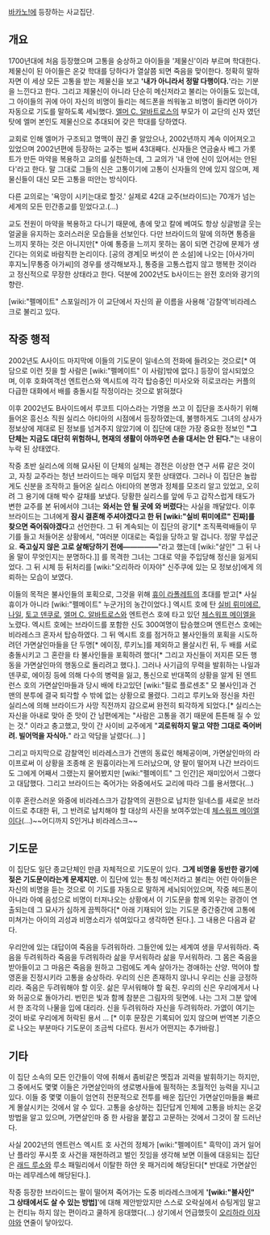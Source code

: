 [[바카노!]]에 등장하는 사교집단.

== 개요 ==
1700년대에 처음 등장했으며 고통을 숭상하고 아이들을 '제물신'이라 부르며 학대한다. 제물신이 된 아이들은 온갖 학대를 당하다가 열살쯤 되면 죽음을 맞이한다. 정확히 말하자면 이 세상 모든 고통을 받는 제물신을 보고 ''''내가 아니라서 정말 다행이다.''''라는 기분을 느낀다고 한다. 그리고 제물신이 아니라 단순히 메신저라고 불리는 아이들도 있는데, 그 아이들의 귀에 아이 자신의 비명이 들리는 헤드폰을 씌워놓고 비명이 들리면 아이가 자동으로 기도를 말하도록 세뇌했다. [[엘머 C. 알바트로스]]의 부모가 이 교단의 신자 였던탓에 엘머 본인도 제물신으로 추대되어 갖은 학대를 당하였다.

교회로 인해 엘머가 구조되고 명맥이 끊긴 줄 알았으나, 2002년까지 계속 이어져오고 있었으며 2002년편에 등장하는 교주는 벌써 43대째다. 신자들은 연금술사 베그 가롯트가 만든 마약을 복용하고 교의를 실천하는데, 그 교의가 '내 안에 신이 있어서는 안된다'라고 한다. 말 그대로 그들의 신은 고통이기에 고통이 신자들의 안에 있지 않으며, 제물신들이 대신 모든 고통을 떠안는 방식이다.

다른 교의로는 '욕망이 시키는대로 할것.' 실제로 42대 교주(브라이드)는 70개가 넘는 세계의 모든 민간종교를 믿었다고.(...)

교도 전원이 마약을 복용하고 다니기 때문에, 총에 맞고 칼에 베여도 항상 싱글벙글 웃는 얼굴을 유지하는 호러스러운 모습들을 선보인다. 다만 브라이드의 말에 의하면 통증을 느끼지 못하는 것은 아니지만[* 아예 통증을 느끼지 못하는 몸이 되면 건강에 문제가 생긴다는 의외로 바람직한 논리이다. [공의 경계|모 버섯이 쓴 소설]에 나오는 [아사가미 후지노|무통증 아가씨]의 경우를 생각해보자.], 통증을 고통스럽지 않고 행복한 것이라고 정신적으로 무장한 상태라고 한다. 덕분에 2002년도 b사이드는 완전 호러와 광기의 향란.

[wiki:"펠메이트" 스포일러]가 이 교단에서 자신의 끝 이름을 사용해 '감찰역'비라레스크로 불리고 있다.

== 작중 행적 ==
2002년도 A사이드 마지막에 이들의 기도문이 일네스의 전화에 들려오는 것으로[* 여담으로 이런 짓을 할 사람은 [wiki:"펠메이트" 이 사람]밖에 없다.] 등장이 암시되었으며, 이후 호화여객선 엔트런스와 엑시트에 각각 탑승중인 미사오와 히로코라는 커플의 다급한 대화에서 배를 충돌시킬 작정이라는 것으로 밝혀졌다

이후 2002년도 B사이드에서 루코트 디아스라는 가명을 쓰고 이 집단을 조사하기 위해 들어온 흥신소 직원 실리스 아티아의 시점에서 등장하였는데, 불행하게도 그녀의 상사가 정보상에 제대로 된 정보를 넘겨주지 않았기에 이 집단에 대한 가장 중요한 정보인 '''"그 단체는 지금도 대단히 위험하니, 현재의 생활이 아까우면 손을 대서는 안 된다."'''는 내용이 누락 된 상태였다. 

작중 초반 실리스에 의해 묘사된 이 단체의 실체는 경전은 이상한 연구 서류 같은 것이고, 자칭 교주라는 청년 브라이드는 매우 미덥지 못한 상태였다. 그러나 이 집단은 놀랍게도 신분을 조작하고 들어온 실리스 아티아의 본명과 정체를 모조리 알고 있었고, 오히려 그 용기에 대해 박수 갈채를 보냈다. 당황한 실리스를 앞에 두고 갑작스럽게 태도가 변한 교주를 본 뒤에서야 그녀는 '''와서는 안 될 곳에 와 버렸다'''는 사실을 깨달았다. 이후 브라이드는 그녀에게 '''잠시 결혼해 주셔야겠다고 한 뒤 [wiki:"실비 뤼미에르" 진짜]를 찾으면 죽어줘야겠다'''고 선언한다. 그 뒤 계속되는 이 집단의 광기[* 조직폭력배들이 무기를 들고 처들어온 상황에서, "여러분 이대로는 죽임을 당하고 말 겁니다. 정말 무섭군요. '''죽고싶지 않은 고로 살해당하기 전에―――――'''"라고 했는데 [wiki:"살인" 그 뒤 나올 말이 무엇인지는 분명하다.]] 를 목격한 그녀는 그대로 약을 주입당해 정신을 잃게되었다. 그 뒤 시체 등 뒤처리를 [wiki:"오리하라 이자야" 신주쿠에 있는 모 정보상]에게 의뢰하는 모습이 보였다.

이들의 목적은 불사인들의 포획으로, 그것을 위해 [[휴이 라폴레트]]의 초대를 받고[* 사실 휴이가 아니라 [wiki:"펠메이트" 누군가]의 농간이었다.] 엑시트 호에 탄 [[실비 뤼미에르]], [[나일]], [[토고 덴쿠로]], [[엘머 C. 알바트로스]]와 엔트런스 호에 타고 있던 [[체스워프 메이엘]]을 노렸다. 엑시트 호에는 브라이드를 포함한 신도 300여명이 탑승했으며 엔트런스 호에는 비라레스크 혼자서 탑승하였다. 그 뒤 엑시트 호를 점거하고 불사인들의 포획을 시도하려던 가면살인마들을 단 두명[* 에이징, 루키노]를 제외하고 몰살시킨 뒤, 두 배를 서로 충돌시키고 그 혼란을 타 불사인들을 포획하려 했다[* 그리고 자신들이 저지른 모든 행동을 가면살인마의 행동으로 돌리려고 했다.]. 그러나 사기급의 무력을 발휘하는 나일과 덴쿠로, 에이징 등에 의해 다수의 병력을 잃고, 통신으로 반대쪽의 상황을 알게 된 엔트런스 호의 가면살인마들과 당시 배에 타고있던 [wiki:"필로 플로센초" 모 불사인]과 건맨의 분투에 결국 퇴각할 수 밖에 없는 상황으로 몰렸다. 그리고 루키노와 정신을 차린 실리스에 의해 브라이드가 사망 직전까지 감으로써 완전히 퇴각하게 되었다.[* 실리스는 자신을 아내로 맞아 준 맛이 간 남편에게는 "사람은 고통을 겪기 때문에 튼튼해 질 수 있는 것." 이라고 충고했고, 맛이 간 사이비 교주에게 "'''괴로워하지 말고 약한 그대로 죽어버려. 빌어먹을 자식아.'''" 라고 악담을 날렸다(...) ]

그리고 마지막으로 감찰역인 비라레스크가 건맨의 동료인 해체공이며, 가면살인마의 라이프로써 이 상황을 조종해 온 원흉이라는게 드러났으며, 양 팔이 떨어져 나간 브라이드도 그에게 어째서 그랬는지 물어봤지만 [wiki:"펠메이트" 그 인간]은 재미있어서 그랬다고 대답했다. 그리고 브라이드는 죽어가는 와중에서도 교리에 따라 그를 용서했다(...)

이후 혼란스러운 와중에 비라레스크가 감찰역의 권한으로 납치한 일네스를 새로운 브라이드로 추대한 뒤, 그 반려로 납치해야 할 대상의 사진을 보여주었는데 [[체스워프 메이엘]]이다(...)~~어디까지 S인거냐 비라레스크~~

== 기도문 ==
이 집단도 일단 종교단체인 만큼 자체적으로 기도문이 있다. '''그게 비명을 동반한 광기에 젖은 기도문이라는게 문제지만.'''
이 집단에 있는 통칭 메신저라고 불리는 어린 아이들은 자신의 비명을 듣는 것으로 이 기도를 자동으로 말하게 세뇌되어있으며, 작중 헤드폰이 아니라 아예 음성으로 비명이 터져나오는 상황에서 이 기도문을 함께 외우는 광경이 연출되는데 그 묘사가 심하게 끔찍하다[* 아래 기재되어 있는 기도문 중간중간에 고통에 미쳐가는 아이의 괴성과 비명소리가 섞여있다고 생각하면 된다.]. 그 내용은 다음과 같다.

우리안에 있는 대답이여 죽음을 두려워하라.
그들안에 있는 세계여 생을 무서워하라.
죽음을 두려워하라 죽음을 두려워하라 삶을 무서워하라 삶을 무서워하라.
그 몸은 죽음을 받아들이고  그 마음은 죽음을 원하고 그럼에도 계속 살아가는 경애하는 산양.
먹어야 할 영혼을 진정시키라 고통을 숭상하라.
우리의 신은 존재하지 않나니 우리는 신을 긍정하리라.
죽음은 두려워해야 할 이웃.
삶은 무서워해야 할 육친.
우리의 신은 우리에게서 나와 허공으로 돌아가리.
번민은 빛과 함께 참분은 그림자의 뒷면에.
나는 그저 그분 앞에서 한 조각의 나물을 입에 대리라.
신을 두려워하라 자신을 두려워하라.
가엾이 여기는 것이 바로 우리에게 허락된 용서
...
[* 이후 문장은 기록되어 있지 않으며 번역본 기준으로 나오는 부분마다 기도문이 조금씩 다르다. 원서가 어떤지는 추가바람.]

== 기타 ==
이 집단 소속의 모든 인간들이 약에 취해서 좀비같은 멧집과 괴력을 발휘하기는 하지만, 그 중에서도 몇몇 이들은 가면살인마의 생로병사들에 필적하는 초월적인 능력을 지니고 있다. 이들 중 몇몇 이들이 엄연히 전문적으로 전투를 배운 집단인 가면살인마들을 빠르게 몰살시키는 것에서 알 수 있다. 고통을 숭상하는 집단답게 인체에 고통을 바치는 온갖 방법을 알고 있으며, 가면살인마 중 한 사람을 붙잡고 고문하는 것에서 그것이 잘 드러난다.

사실 2002년의 엔트런스 엑시트 호 사건의 정체가 [wiki:"펠메이트" 흑막이] 과거 일어난 플라잉 푸시풋 호 사건을 재현하려고 벌인 짓임을 생각해 보면 이들에 대응되는 집단은 [[래드 루소]]와 루소 패밀리에서 이탈한 하얀 옷 패거리에 해당된다[* 반대로 가면살인마는 레무레스에 해당된다.].

작중 등장한 브라이드는 팔이 떨어져 죽어가는 도중 비라레스크에게 ''''[wiki:"불사인" 그 상태에서도 살 수 있는 방법]''''에 대해 제안받았지만 스스로 오락실에서 슈팅게임 말고는 컨티뉴 하지 않는 편이라고 쿨하게 응대했다(...)
상기에서 언급했듯이 [[오리하라 이자야]]와 연줄이 닿아있다.
